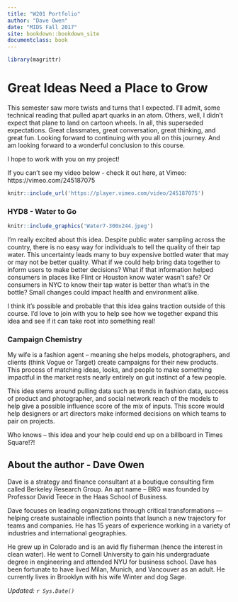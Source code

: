 ```yaml
---
title: "W201 Portfolio"
author: "Dave Owen"
date: "MIDS Fall 2017"
site: bookdown::bookdown_site
documentclass: book
---
```


<!-- This won't be displayed but it will initialize your R session. Add any R libraries you need here. -->
```r
library(magrittr)
```


# Great Ideas Need a Place to Grow {-}

This semester saw more twists and turns that I expected. I'll admit, some technical reading that pulled apart quarks in an atom. Others, well, I didn't expect that plane to land on cartoon wheels. In all, this superseded expectations. Great classmates, great conversation, great thinking, and great fun. Looking forward to continuing with you all on this journey. And am looking forward to a wonderful conclusion to this course. 

I hope to work with you on my project!

If you can't see my video below - check it out here, at Vimeo: https://vimeo.com/245187075

<!-- Below this line is just examples of how you can embed video from Google Drive. First you have to enable sharing, then just get the object ID which is that long string between d/ and /preview and will also be appended to any sharing link you generate for your video. -->
<p>
```r
knitr::include_url('https://player.vimeo.com/video/245187075')
```

### HYD8 - Water to Go

<!-- You can include images saved within your repo... -->
```r
knitr::include_graphics('Water7-300x244.jpeg')
```

I'm really excited about this idea. Despite public water sampling across the country, there is no easy way for individuals to tell the quality of their tap water. This uncertainty leads many to buy expensive bottled water that may or may not be better quality. What if we could help bring data together to inform users to make better decisions? What if that information helped consumers in places like Flint or Houston know water wasn't safe? Or consumers in NYC to know their tap water is better than what's in the bottle? Small changes could impact health and environment alike.

I think it's possible and probable that this idea gains traction outside of this course. I'd love to join with you to help see how we together expand this idea and see if it can take root into something real!

### Campaign Chemistry

My wife is a fashion agent – meaning she helps models, photographers, and clients (think Vogue or Target) create campaigns for their new products. This process of matching ideas, looks, and people to make something impactful in the market rests nearly entirely on gut instinct of a few people.

This idea stems around pulling data such as trends in fashion data, success of product and photographer, and social network reach of the models to help give a possible influence score of the mix of inputs. This score would help designers or art directors make informed decisions on which teams to pair on projects. 

Who knows – this idea and your help could end up on a billboard in Times Square!?!
 
## About the author - Dave Owen {-}

Dave is a strategy and finance consultant at a boutique consulting firm called Berkeley Research Group. An apt name – BRG was founded by Professor David Teece in the Haas School of Business. 

Dave focuses on leading organizations through critical transformations — helping create sustainable inflection points that launch a new trajectory for teams and companies. He has 15 years of experience working in a variety of industries and international geographies. 

He grew up in Colorado and is an avid fly fisherman (hence the interest in clean water). He went to Cornell University to gain his undergraduate degree in engineering and attended NYU for business school. Dave has been fortunate to have lived Milan, Munich, and Vancouver as an adult. He currently lives in Brooklyn with his wife Winter and dog Sage.


*Updated: `r Sys.Date()`*
